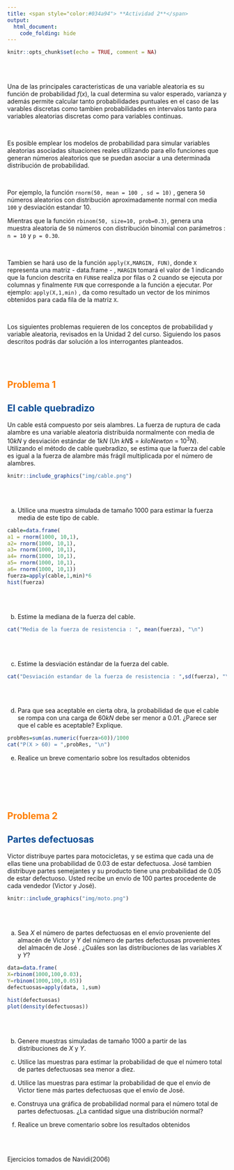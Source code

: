 ```yaml
---
title: <span style="color:#034a94"> **Actividad 2**</span>
output: 
  html_document:
    code_folding: hide
---
```




```r
knitr::opts_chunk$set(echo = TRUE, comment = NA)
```

<br/><br/>

Una de las principales caracteristicas de una variable aleatoria es su función de probabilidad $f(x)$, la cual determina su valor esperado, varianza y además permite calcular tanto probabilidades puntuales en el caso de las varables discretas como tambien probabilidades en intervalos  tanto para variables aleatorias discretas como para variables continuas.

<br/>

Es posible emplear los modelos de probabilidad para simular variables aleatorias asociadas situaciones reales utilizando para ello funciones que generan números aleatorios que se puedan asociar a una determinada distribución de probabilidad.

<br/>

Por ejemplo, la función `rnorm(50, mean = 100 , sd = 10)` , genera `50` números aleatorios con distribución aproximadamente normal con media `100` y desviación estandar $10$. 

Mientras que la función `rbinom(50, size=10, prob=0.3)`, genera una muestra aleatoria de `50` números con distribución binomial con parámetros : `n = 10` y `p = 0.30`.

<br/>

Tambien se hará uso de la función `apply(X,MARGIN, FUN)`,  donde `X` representa una matriz - data.frame - , `MARGIN` tomará el valor de $1$ indicando que la funcion descrita en `FUN`se realiza por filas o $2$ cuando se ejecuta por columnas y finalmente `FUN` que corresponde a la función a ejecutar.  Por ejemplo: `apply(X,1,min)` , da como resultado un vector de los minimos obtenidos para cada fila de la matriz `X`.

<br/>

Los siguientes problemas requieren de los conceptos de  probabilidad y variable aleatoria, revisados en la Unidad 2 del curso. Siguiendo los pasos descritos podrás dar solución a los interrogantes planteados.

<br/><br/>

## <span style="color:#FF7F00"> **Problema 1**</span>
## <span style="color:#034A94">**El cable quebradizo**</span>

Un cable está compuesto por seis alambres. La fuerza de ruptura de cada alambre es una variable aleatoria distribuida normalmente con media de $10 kN$ y desviación estándar de $1 kN$ (Un $kN$$ = $kiloNewton$ = $10^{3} N$). Utilizando el método de cable quebradizo, se estima que la fuerza del cable es igual a la fuerza de alambre más frágil multiplicada por el número de alambres.

```r
knitr::include_graphics("img/cable.png")
```
<br/><br/>

a. Utilice una muestra simulada de tamaño 1000 para estimar la fuerza media de este tipo de cable.

```r
cable=data.frame(
a1 = rnorm(1000, 10,1),
a2= rnorm(1000, 10,1),
a3= rnorm(1000, 10,1),
a4= rnorm(1000, 10,1),
a5= rnorm(1000, 10,1),
a6= rnorm(1000, 10,1))
fuerza=apply(cable,1,min)*6
hist(fuerza)

```

<br/><br/>

b. Estime la mediana de la fuerza del cable.

```r
cat("Media de la fuerza de resistencia : ", mean(fuerza), "\n")
```
<br/><br/>

c. Estime la desviación estándar de la fuerza del cable.
```r
cat("Desviación estandar de la fuerza de resistencia : ",sd(fuerza), "\n")
```
<br/><br/>

d. Para que sea aceptable en cierta obra, la probabilidad de que el cable se rompa con una carga de $60 kN$ debe ser menor a $0.01$. ¿Parece ser que el cable es aceptable? Explique.

```r
probRes=sum(as.numeric(fuerza>60))/1000
cat("P(X > 60) = ",probRes, "\n")

```


e. Realice un breve comentario sobre los resultados obtenidos

<br/><br/><br/><br/>


## <span style="color:#FF7F00"> **Problema 2**</span>
## <span style="color:#034A94">**Partes defectuosas**</span>


Victor distribuye partes para motocicletas, y se estima que cada una de ellas tiene una probabilidad de $0.03$ de estar defectuosa. José  tambien distribuye partes semejantes  y su producto tiene  una probabilidad de $0.05$ de estar defectuoso. Usted recibe un envío de $100$ partes procedente de cada vendedor (Victor  y José). 

```r
knitr::include_graphics("img/moto.png")
```

<br/><br/>

a. Sea $X$ el número de partes defectuosas en el envío proveniente del almacén de Victor  y $Y$ del número de partes defectuosas provenientes del almacén de José . ¿Cuáles son las distribuciones de las variables $X$ y $Y$? 

```r
data=data.frame(
X=rbinom(1000,100,0.03),
Y=rbinom(1000,100,0.05))
defectuosas=apply(data, 1,sum)

hist(defectuosas)
plot(density(defectuosas))
```

<br/><br/>

b. Genere muestras simuladas de tamaño $1000$ a partir de las distribuciones de $X$ y $Y$. 

c. Utilice las muestras para estimar la probabilidad de que el número total de partes defectuosas sea menor a diez. 

d. Utilice las muestras para estimar la probabilidad de que el envío de Victor tiene más partes defectuosas que el envío de José.

e. Construya una gráfica de probabilidad normal para el número total de partes defectuosas. ¿La cantidad sigue una distribución normal?

f. Realice un breve comentario sobre los resultados obtenidos

<br/><br/>

Ejercicios tomados de Navidi(2006)

